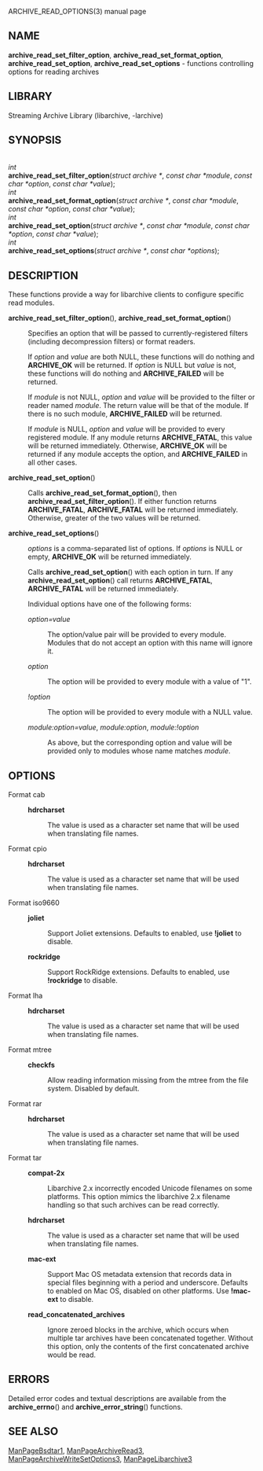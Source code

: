 ARCHIVE_READ_OPTIONS(3) manual page 
== NAME == 
'''archive_read_set_filter_option''', 
'''archive_read_set_format_option''', 
'''archive_read_set_option''', 
'''archive_read_set_options''' 
- functions controlling options for reading archives 
== LIBRARY == 
Streaming Archive Library (libarchive, -larchive) 
== SYNOPSIS == 
<br> 
''int'' 
<br> 
'''archive_read_set_filter_option'''(''struct archive *'', ''const char *module'', ''const char *option'', ''const char *value''); 
<br> 
''int'' 
<br> 
'''archive_read_set_format_option'''(''struct archive *'', ''const char *module'', ''const char *option'', ''const char *value''); 
<br> 
''int'' 
<br> 
'''archive_read_set_option'''(''struct archive *'', ''const char *module'', ''const char *option'', ''const char *value''); 
<br> 
''int'' 
<br> 
'''archive_read_set_options'''(''struct archive *'', ''const char *options''); 
== DESCRIPTION == 
These functions provide a way for libarchive clients to configure 
specific read modules. 
<dl> 
<dt> 
'''archive_read_set_filter_option'''(), 
'''archive_read_set_format_option'''() 
</dt> <dd> 
Specifies an option that will be passed to currently-registered 
filters (including decompression filters) or format readers. 

If 
''option'' 
and 
''value'' 
are both 
NULL, 
these functions will do nothing and 
'''ARCHIVE_OK''' 
will be returned. 
If 
''option'' 
is 
NULL 
but 
''value'' 
is not, these functions will do nothing and 
'''ARCHIVE_FAILED''' 
will be returned. 

If 
''module'' 
is not 
NULL, 
''option'' 
and 
''value'' 
will be provided to the filter or reader named 
''module''. 
The return value will be that of the module. 
If there is no such module, 
'''ARCHIVE_FAILED''' 
will be returned. 

If 
''module'' 
is 
NULL, 
''option'' 
and 
''value'' 
will be provided to every registered module. 
If any module returns 
'''ARCHIVE_FATAL''', 
this value will be returned immediately. 
Otherwise, 
'''ARCHIVE_OK''' 
will be returned if any module accepts the option, and 
'''ARCHIVE_FAILED''' 
in all other cases. 
</dd><dt> 
'''archive_read_set_option'''() 
</dt> <dd> 
Calls 
'''archive_read_set_format_option'''(), 
then 
'''archive_read_set_filter_option'''(). 
If either function returns 
'''ARCHIVE_FATAL''', 
'''ARCHIVE_FATAL''' 
will be returned 
immediately. 
Otherwise, greater of the two values will be returned. 
</dd><dt> 
'''archive_read_set_options'''() 
</dt> <dd> 
''options'' 
is a comma-separated list of options. 
If 
''options'' 
is 
NULL 
or empty, 
'''ARCHIVE_OK''' 
will be returned immediately. 

Calls 
'''archive_read_set_option'''() 
with each option in turn. 
If any 
'''archive_read_set_option'''() 
call returns 
'''ARCHIVE_FATAL''', 
'''ARCHIVE_FATAL''' 
will be returned immediately. 

Individual options have one of the following forms: 
<dl> 
<dt>''option=value''</dt><dd> 
The option/value pair will be provided to every module. 
Modules that do not accept an option with this name will ignore it. 
</dd><dt>''option''</dt><dd> 
The option will be provided to every module with a value of 
"1". 
</dd><dt>''!option''</dt><dd> 
The option will be provided to every module with a NULL value. 
</dd><dt>''module:option=value'', ''module:option'', ''module:!option''</dt><dd> 
As above, but the corresponding option and value will be provided 
only to modules whose name matches 
''module''. 
</dd></dl> 
</dd></dl> 
== OPTIONS == 
<dl> 
<dt>Format cab</dt><dd> 
<dl> 
<dt>'''hdrcharset'''</dt><dd> 
The value is used as a character set name that will be 
used when translating file names. 
</dd></dl> 
</dd><dt>Format cpio</dt><dd> 
<dl> 
<dt>'''hdrcharset'''</dt><dd> 
The value is used as a character set name that will be 
used when translating file names. 
</dd></dl> 
</dd><dt>Format iso9660</dt><dd> 
<dl> 
<dt>'''joliet'''</dt><dd> 
Support Joliet extensions. 
Defaults to enabled, use 
'''!joliet''' 
to disable. 
</dd><dt>'''rockridge'''</dt><dd> 
Support RockRidge extensions. 
Defaults to enabled, use 
'''!rockridge''' 
to disable. 
</dd></dl> 
</dd><dt>Format lha</dt><dd> 
<dl> 
<dt>'''hdrcharset'''</dt><dd> 
The value is used as a character set name that will be 
used when translating file names. 
</dd></dl> 
</dd><dt>Format mtree</dt><dd> 
<dl> 
<dt>'''checkfs'''</dt><dd> 
Allow reading information missing from the mtree from the file system. 
Disabled by default. 
</dd></dl> 
</dd><dt>Format rar</dt><dd> 
<dl> 
<dt>'''hdrcharset'''</dt><dd> 
The value is used as a character set name that will be 
used when translating file names. 
</dd></dl> 
</dd><dt>Format tar</dt><dd> 
<dl> 
<dt>'''compat-2x'''</dt><dd> 
Libarchive 2.x incorrectly encoded Unicode filenames on 
some platforms. 
This option mimics the libarchive 2.x filename handling 
so that such archives can be read correctly. 
</dd><dt>'''hdrcharset'''</dt><dd> 
The value is used as a character set name that will be 
used when translating file names. 
</dd><dt>'''mac-ext'''</dt><dd> 
Support Mac OS metadata extension that records data in special 
files beginning with a period and underscore. 
Defaults to enabled on Mac OS, disabled on other platforms. 
Use 
'''!mac-ext''' 
to disable. 
</dd><dt>'''read_concatenated_archives'''</dt><dd> 
Ignore zeroed blocks in the archive, which occurs when multiple tar archives 
have been concatenated together. 
Without this option, only the contents of 
the first concatenated archive would be read. 
</dd></dl> 
</dd></dl> 
== ERRORS == 
Detailed error codes and textual descriptions are available from the 
'''archive_errno'''() 
and 
'''archive_error_string'''() 
functions. 
== SEE ALSO == 
[[ManPageBsdtar1]], 
[[ManPageArchiveRead3]], 
[[ManPageArchiveWriteSetOptions3]], 
[[ManPageLibarchive3]] 
